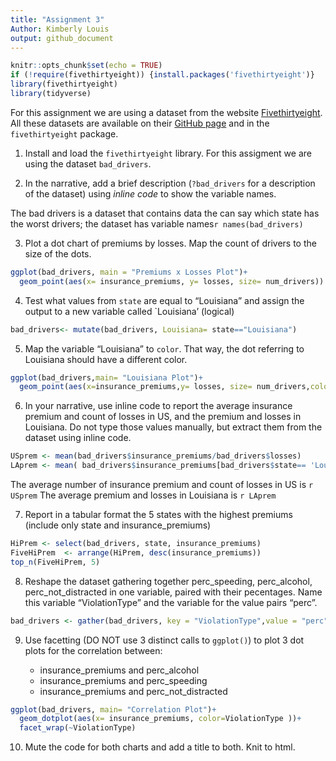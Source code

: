 ```yaml
---
title: "Assignment 3"
Author: Kimberly Louis
output: github_document
---
```


```r
knitr::opts_chunk$set(echo = TRUE)
if (!require(fivethirtyeight)) {install.packages('fivethirtyeight')}
library(fivethirtyeight)
library(tidyverse)
```

For this assignment we are using a dataset from the website [Fivethirtyeight](http://fivethirtyeight.com/). All these datasets are available on their [GitHub page](https://github.com/fivethirtyeight/data/) and in the `fivethirtyeight` package.

1. Install and load the `fivethirtyeight` library. For this assigment we are using the dataset `bad_drivers`.

2. In the narrative, add a brief description (`?bad_drivers` for a description of the dataset) using *inline code* to show the variable names.

The bad drivers is a dataset that contains data the can say which state has the worst drivers; the dataset has variable names`r names(bad_drivers)`


3. Plot a dot chart of premiums by losses. Map the count of drivers to the size of the dots.
```r
ggplot(bad_drivers, main = "Premiums x Losses Plot")+
  geom_point(aes(x= insurance_premiums, y= losses, size= num_drivers))
```


4. Test what values from `state` are equal to "Louisiana" and assign the output to a new variable called `Louisiana' (logical)
```r
bad_drivers<- mutate(bad_drivers, Louisiana= state=="Louisiana")


```


5. Map the variable "Louisiana" to `color`. That way, the dot referring to Louisiana should have a different color.
```r
ggplot(bad_drivers,main= "Louisiana Plot")+
  geom_point(aes(x=insurance_premiums,y= losses, size= num_drivers,color= Louisiana))


```


6. In your narrative, use inline code to report the average insurance premium and count of losses in US, and the premium and losses in Louisiana. Do not type those values manually, but extract them from the dataset using inline code.
```r
USprem <- mean(bad_drivers$insurance_premiums/bad_drivers$losses)
LAprem <- mean( bad_drivers$insurance_premiums[bad_drivers$state== 'Louisiana']/bad_drivers$losses[bad_drivers$state=='Louisiana'])
```

The average number of insurance premium and count of losses in US is `r USprem` 
The average premium and losses in Louisiana is `r LAprem`

7. Report in a tabular format the 5 states with the highest premiums (include only state and insurance_premiums)

```r
HiPrem <- select(bad_drivers, state, insurance_premiums)
FiveHiPrem  <- arrange(HiPrem, desc(insurance_premiums))
top_n(FiveHiPrem, 5)
```


8. Reshape the dataset gathering together perc_speeding, perc_alcohol, perc_not_distracted in one variable, paired with their pecentages. Name this variable "ViolationType" and the variable for the value pairs "perc".

```r
bad_drivers <- gather(bad_drivers, key = "ViolationType",value = "perc", perc_speeding, perc_alcohol, perc_not_distracted) 
```

9. Use facetting (DO NOT use 3 distinct calls to `ggplot()`) to plot 3 dot plots for the correlation between:

   - insurance_premiums and perc_alcohol
   - insurance_premiums and perc_speeding
   - insurance_premiums and perc_not_distracted
   
```r

ggplot(bad_drivers, main= "Correlation Plot")+
  geom_dotplot(aes(x= insurance_premiums, color=ViolationType ))+
  facet_wrap(~ViolationType)

```
  
   
10. Mute the code for both charts and add a title to both. Knit to html.
   
   



